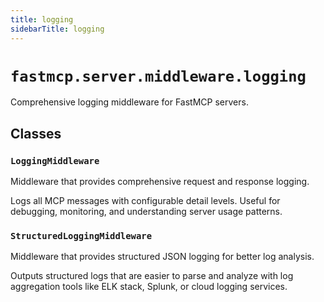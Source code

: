 ```yaml
---
title: logging
sidebarTitle: logging
---
```


# `fastmcp.server.middleware.logging`


Comprehensive logging middleware for FastMCP servers.

## Classes

### `LoggingMiddleware` <sup><a href="https://github.com/jlowin/fastmcp/blob/main/src/fastmcp/server/middleware/logging.py#L10"><Icon icon="github" size="14" /></a></sup>


Middleware that provides comprehensive request and response logging.

Logs all MCP messages with configurable detail levels. Useful for debugging,
monitoring, and understanding server usage patterns.


### `StructuredLoggingMiddleware` <sup><a href="https://github.com/jlowin/fastmcp/blob/main/src/fastmcp/server/middleware/logging.py#L87"><Icon icon="github" size="14" /></a></sup>


Middleware that provides structured JSON logging for better log analysis.

Outputs structured logs that are easier to parse and analyze with log
aggregation tools like ELK stack, Splunk, or cloud logging services.


